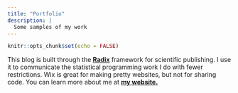```yaml
---
title: "Portfolio"
description: |
  Some samples of my work
---
```


```r
knitr::opts_chunk$set(echo = FALSE)
```

This blog is built through the [**Radix**](https://rstudio.github.io/radix) framework for scientific publishing. I use it to communicate the statistical programming work I do with fewer restrictions. Wix is great for making pretty websites, but not for sharing code. You can learn more about me at [**my website.**](https://jbixon13.wixsite.com/website) 